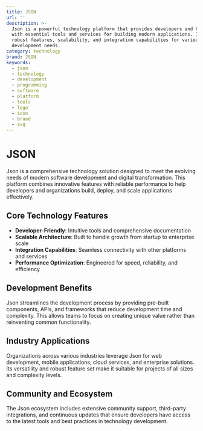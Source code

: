 ```yaml
---
title: JSON
url: ''
description: >-
  Json is a powerful technology platform that provides developers and businesses
  with essential tools and services for building modern applications. It offers
  robust features, scalability, and integration capabilities for various
  development needs.
category: technology
brand: JSON
keywords:
  - json
  - technology
  - development
  - programming
  - software
  - platform
  - tools
  - logo
  - icon
  - brand
  - svg
---
```


# JSON

Json is a comprehensive technology solution designed to meet the evolving needs of modern software development and digital transformation. This platform combines innovative features with reliable performance to help developers and organizations build, deploy, and scale applications effectively.

## Core Technology Features

- **Developer-Friendly**: Intuitive tools and comprehensive documentation
- **Scalable Architecture**: Built to handle growth from startup to enterprise scale
- **Integration Capabilities**: Seamless connectivity with other platforms and services
- **Performance Optimization**: Engineered for speed, reliability, and efficiency

## Development Benefits

Json streamlines the development process by providing pre-built components, APIs, and frameworks that reduce development time and complexity. This allows teams to focus on creating unique value rather than reinventing common functionality.

## Industry Applications

Organizations across various industries leverage Json for web development, mobile applications, cloud services, and enterprise solutions. Its versatility and robust feature set make it suitable for projects of all sizes and complexity levels.

## Community and Ecosystem

The Json ecosystem includes extensive community support, third-party integrations, and continuous updates that ensure developers have access to the latest tools and best practices in technology development.
